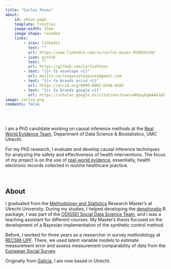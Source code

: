 ```yaml
---
title: "Carlos Poses"
about:
    id: about-page
    template: trestles
    image-width: 15em
    image-shape: rounded
    links:
        - icon: linkedin
          text: ""
          url: https://www.linkedin.com/in/carlos-poses-95901b149/
        - icon: github
          text: ""
          url: https://github.com/CarlosPoses
        - text: "{{< fa envelope >}}"
          url: mailto:carlosgonzalezposes@gmail.com
        - text: "{{< fa brands orcid >}}"
          url: https://orcid.org/0000-0002-6546-838X
        - text: "{{< fa brands google >}}" 
          url: https://scholar.google.es/citations?user=mRqeybgAAAAJ&hl=es&oi=ao
image: carlos.png
comments: false
---
```


::: {#about-page}
<br>

I am a PhD candidate working on causal inference methods at the [Real World Evidence Team](https://research.umcutrecht.nl/research-groups/real-world-evidence-group/), Department of Data Science & Biostatistics, UMC Utrecht.

For my PhD research, I evaluate and develop causal inference techniques for analyzing the safety and effectiveness of health interventions. The focus of my project is on the use of [real-world evidence](https://www.fda.gov/science-research/science-and-research-special-topics/real-world-evidence), essentially, health electronic records collected in routine healthcare practice.
:::

::: column-body
<br>

## About

I graduated from the [Methodology and Statistics](https://www.uu.nl/en/masters/methodology-and-statistics-behavioural-biomedical-and-social-sciences) Research Master's at Utrecht University. During my studies, I helped developing the [densityratio](https://github.com/thomvolker/densityratio) R package, I was part of the [ODISSEI Social Data Science Team](https://odissei-soda.nl), and I was a teaching assistant for different courses. My Master's thesis focused on the development of a Bayesian implementation of the synthetic control method.

Before, I worked for three years as a researcher in survey methodology at [RECSM-UPF](https://www.upf.edu/web/survey). There, we used latent variable models to estimate measurement error and assess measurement comparability of data from the [European Social Survey](https://www.europeansocialsurvey.org/methodology/ess-methodology/data-quality-assessment).

Originally from [Galicia](https://en.wikipedia.org/wiki/Galicia_(Spain)), I am now based in Utrecht.
:::
